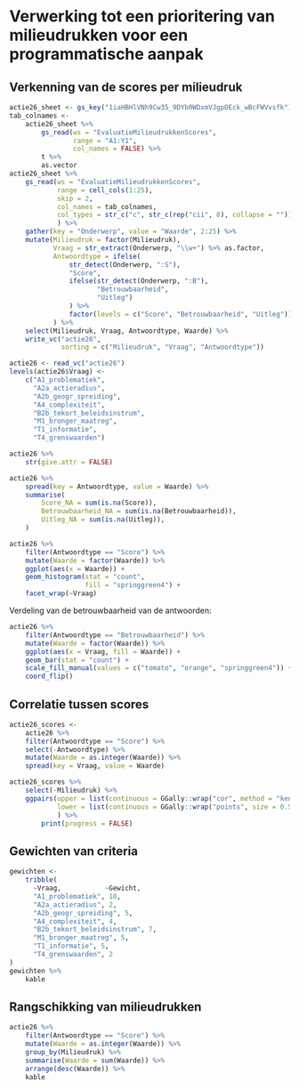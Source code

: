 # Verwerking tot een prioritering van milieudrukken voor een programmatische aanpak

## Verkenning van de scores per milieudruk

```r
actie26_sheet <- gs_key("1iaHBHlVNh9Cw35_9DYb0WDxmVJgpOEck_wBcFWVvsfk")
tab_colnames <- 
    actie26_sheet %>% 
        gs_read(ws = "EvaluatieMilieudrukkenScores",
                range = "A1:Y1",
                col_names = FALSE) %>% 
        t %>% 
        as.vector
actie26_sheet %>% 
    gs_read(ws = "EvaluatieMilieudrukkenScores",
            range = cell_cols(1:25),
            skip = 2,
            col_names = tab_colnames,
            col_types = str_c("c", str_c(rep("cii", 8), collapse = ""))
            ) %>% 
    gather(key = "Onderwerp", value = "Waarde", 2:25) %>% 
    mutate(Milieudruk = factor(Milieudruk),
           Vraag = str_extract(Onderwerp, "\\w+") %>% as.factor,
           Antwoordtype = ifelse(
               str_detect(Onderwerp, ":S"),
               "Score",
               ifelse(str_detect(Onderwerp, ":B"), 
                      "Betrouwbaarheid",
                      "Uitleg")
               ) %>% 
               factor(levels = c("Score", "Betrouwbaarheid", "Uitleg"))
           ) %>%
    select(Milieudruk, Vraag, Antwoordtype, Waarde) %>% 
    write_vc("actie26", 
             sorting = c("Milieudruk", "Vraag", "Antwoordtype"))
```

```r
actie26 <- read_vc("actie26")
levels(actie26$Vraag) <- 
    c("A1_problematiek",
      "A2a_actieradius",
      "A2b_geogr_spreiding",
      "A4_complexiteit",
      "B2b_tekort_beleidsinstrum",
      "M1_bronger_maatreg",
      "T1_informatie",
      "T4_grenswaarden")
```



```r
actie26 %>% 
    str(give.attr = FALSE)
```

```r
actie26 %>% 
    spread(key = Antwoordtype, value = Waarde) %>% 
    summarise(
        Score_NA = sum(is.na(Score)),
        Betrouwbaarheid_NA = sum(is.na(Betrouwbaarheid)),
        Uitleg_NA = sum(is.na(Uitleg)),
    )
```


```r
actie26 %>% 
    filter(Antwoordtype == "Score") %>% 
    mutate(Waarde = factor(Waarde)) %>% 
    ggplot(aes(x = Waarde)) +
    geom_histogram(stat = "count", 
                   fill = "springgreen4") +
    facet_wrap(~Vraag)
```

Verdeling van de betrouwbaarheid van de antwoorden:

```r
actie26 %>% 
    filter(Antwoordtype == "Betrouwbaarheid") %>% 
    mutate(Waarde = factor(Waarde)) %>% 
    ggplot(aes(x = Vraag, fill = Waarde)) +
    geom_bar(stat = "count") +
    scale_fill_manual(values = c("tomato", "orange", "springgreen4")) +
    coord_flip()
```


## Correlatie tussen scores

```r
actie26_scores <- 
    actie26 %>% 
    filter(Antwoordtype == "Score") %>% 
    select(-Antwoordtype) %>% 
    mutate(Waarde = as.integer(Waarde)) %>% 
    spread(key = Vraag, value = Waarde)
```

```r
actie26_scores %>% 
    select(-Milieudruk) %>% 
    ggpairs(upper = list(continuous = GGally::wrap("cor", method = "kendall")),
            lower = list(continuous = GGally::wrap("points", size = 0.5, alpha = 0.25))
            ) %>% 
        print(progress = FALSE)
```

## Gewichten van criteria

```r
gewichten <- 
    tribble(
      ~Vraag,           ~Gewicht,
      "A1_problematiek", 10,
      "A2a_actieradius", 2,
      "A2b_geogr_spreiding", 5,
      "A4_complexiteit", 4,
      "B2b_tekort_beleidsinstrum", 7,
      "M1_bronger_maatreg", 5,
      "T1_informatie", 5,
      "T4_grenswaarden", 2
)
gewichten %>% 
    kable
```


## Rangschikking van milieudrukken

```r
actie26 %>% 
    filter(Antwoordtype == "Score") %>% 
    mutate(Waarde = as.integer(Waarde)) %>%  
    group_by(Milieudruk) %>% 
    summarise(Waarde = sum(Waarde)) %>% 
    arrange(desc(Waarde)) %>% 
    kable
```










